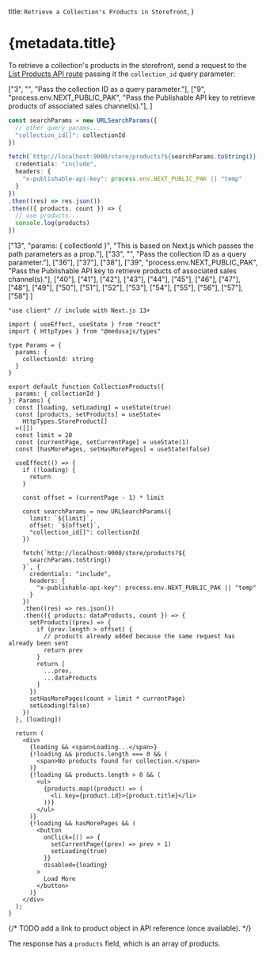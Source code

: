 
  title: `Retrieve a Collection's Products in Storefront`,
}

# {metadata.title}

To retrieve a collection's products in the storefront, send a request to the [List Products API route](!api!/store#products_getproducts) passing it the `collection_id` query parameter:

<CodeTabs group="store-request">
  <CodeTab label="Fetch API" value="fetch">

  ["3", "", "Pass the collection ID as a query parameter."],
  ["9", "process.env.NEXT_PUBLIC_PAK", "Pass the Publishable API key to retrieve products of associated sales channel(s)."], 
]

  ```ts highlights={fetchHighlights}
  const searchParams = new URLSearchParams({
    // other query params...
    "collection_id[]": collectionId
  })

  fetch(`http://localhost:9000/store/products?${searchParams.toString()}`, {
    credentials: "include",
    headers: {
      "x-publishable-api-key": process.env.NEXT_PUBLIC_PAK || "temp"
    }
  })
  .then((res) => res.json())
  .then(({ products, count }) => {
    // use products...
    console.log(products)
  })
  ```

  </CodeTab>
  <CodeTab label="React" value="react">

  ["13", "params: { collectionId }", "This is based on Next.js which passes the path parameters as a prop."],
  ["33", "", "Pass the collection ID as a query parameter."],
  ["36"], ["37"], ["38"], 
  ["39", "process.env.NEXT_PUBLIC_PAK", "Pass the Publishable API key to retrieve products of associated sales channel(s)."], 
  ["40"], ["41"], ["42"], ["43"], ["44"], ["45"], ["46"], ["47"], ["48"], ["49"], ["50"], ["51"], ["52"], ["53"], ["54"],
  ["55"], ["56"], ["57"], ["58"]
]

  ```tsx highlights={highlights}
  "use client" // include with Next.js 13+

  import { useEffect, useState } from "react"
  import { HttpTypes } from "@medusajs/types"

  type Params = {
    params: {
      collectionId: string
    }
  }

  export default function CollectionProducts({
    params: { collectionId }
  }: Params) {
    const [loading, setLoading] = useState(true)
    const [products, setProducts] = useState<
      HttpTypes.StoreProduct[]
    >([])
    const limit = 20
    const [currentPage, setCurrentPage] = useState(1)
    const [hasMorePages, setHasMorePages] = useState(false)

    useEffect(() => {
      if (!loading) {
        return 
      }

      const offset = (currentPage - 1) * limit

      const searchParams = new URLSearchParams({
        limit: `${limit}`,
        offset: `${offset}`,
        "collection_id[]": collectionId
      })

      fetch(`http://localhost:9000/store/products?${
        searchParams.toString()
      }`, {
        credentials: "include",
        headers: {
          "x-publishable-api-key": process.env.NEXT_PUBLIC_PAK || "temp"
        }
      })
      .then((res) => res.json())
      .then(({ products: dataProducts, count }) => {
        setProducts((prev) => {
          if (prev.length > offset) {
            // products already added because the same request has already been sent
            return prev
          }
          return [
            ...prev,
            ...dataProducts
          ]
        })
        setHasMorePages(count > limit * currentPage)
        setLoading(false)
      })
    }, [loading])

    return (
      <div>
        {loading && <span>Loading...</span>}
        {!loading && products.length === 0 && (
          <span>No products found for collection.</span>
        )}
        {!loading && products.length > 0 && (
          <ul>
            {products.map((product) => (
              <li key={product.id}>{product.title}</li>
            ))}
          </ul>
        )}
        {!loading && hasMorePages && (
          <button 
            onClick={() => {
              setCurrentPage((prev) => prev + 1)
              setLoading(true)
            }}
            disabled={loading}
          >
            Load More
          </button>
        )}
      </div>
    );
  }
  ```

  </CodeTab>
</CodeTabs>

{/* TODO add a link to product object in API reference (once available). */}

The response has a `products` field, which is an array of products.
